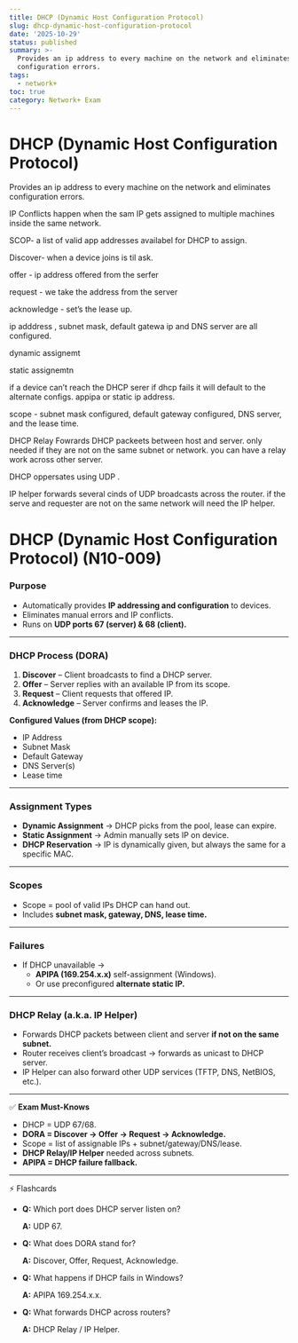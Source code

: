 ```yaml
---
title: DHCP (Dynamic Host Configuration Protocol)
slug: dhcp-dynamic-host-configuration-protocol
date: '2025-10-29'
status: published
summary: >-
  Provides an ip address to every machine on the network and eliminates
  configuration errors.
tags:
  - network+
toc: true
category: Network+ Exam
---
```


# DHCP (Dynamic Host Configuration Protocol)

Provides an ip address to every machine on the network and eliminates configuration errors. 

IP Conflicts happen when the sam IP gets assigned to multiple machines inside the same network. 

SCOP- a list of valid app addresses availabel for DHCP to assign. 

Discover- when a device joins is til ask. 

offer - ip address offered from the serfer

request - we take the address from the server 

acknowledge - set’s the lease up. 

ip adddress , subnet mask, default gatewa ip and DNS server are all configured. 

dynamic assignemt 

static assignemtn 

if a device can’t reach the DHCP serer if dhcp fails it will default to the alternate configs. appipa or static ip address. 

scope - subnet mask configured, default gateway configured, DNS server, and the lease time. 

DHCP Relay Fowrards DHCP packeets between host and server. only needed if they are not on the same subnet or network. you can have a relay work across other server.

DHCP oppersates using UDP . 

IP helper forwards several cinds of UDP broadcasts across the router. if the serve and requester are not on the same network will need the IP helper. 

# DHCP (Dynamic Host Configuration Protocol) (N10-009)

### **Purpose**

- Automatically provides **IP addressing and configuration** to devices.
- Eliminates manual errors and IP conflicts.
- Runs on **UDP ports 67 (server) & 68 (client).**

---

### **DHCP Process (DORA)**

1. **Discover** – Client broadcasts to find a DHCP server.
2. **Offer** – Server replies with an available IP from its scope.
3. **Request** – Client requests that offered IP.
4. **Acknowledge** – Server confirms and leases the IP.

**Configured Values (from DHCP scope):**

- IP Address
- Subnet Mask
- Default Gateway
- DNS Server(s)
- Lease time

---

### **Assignment Types**

- **Dynamic Assignment** → DHCP picks from the pool, lease can expire.
- **Static Assignment** → Admin manually sets IP on device.
- **DHCP Reservation** → IP is dynamically given, but always the same for a specific MAC.

---

### **Scopes**

- Scope = pool of valid IPs DHCP can hand out.
- Includes **subnet mask, gateway, DNS, lease time.**

---

### **Failures**

- If DHCP unavailable →
    - **APIPA (169.254.x.x)** self-assignment (Windows).
    - Or use preconfigured **alternate static IP.**

---

### **DHCP Relay (a.k.a. IP Helper)**

- Forwards DHCP packets between client and server **if not on the same subnet.**
- Router receives client’s broadcast → forwards as unicast to DHCP server.
- IP Helper can also forward other UDP services (TFTP, DNS, NetBIOS, etc.).

---

✅ **Exam Must-Knows**

- DHCP = UDP 67/68.
- **DORA = Discover → Offer → Request → Acknowledge.**
- Scope = list of assignable IPs + subnet/gateway/DNS/lease.
- **DHCP Relay/IP Helper** needed across subnets.
- **APIPA = DHCP failure fallback.**

---

⚡ Flashcards

- **Q:** Which port does DHCP server listen on?
    
    **A:** UDP 67.
    
- **Q:** What does DORA stand for?
    
    **A:** Discover, Offer, Request, Acknowledge.
    
- **Q:** What happens if DHCP fails in Windows?
    
    **A:** APIPA 169.254.x.x.
    
- **Q:** What forwards DHCP across routers?
    
    **A:** DHCP Relay / IP Helper.
